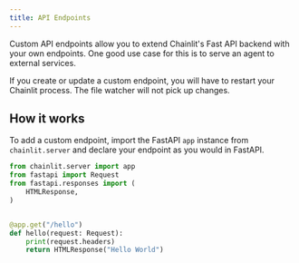 ```yaml
---
title: API Endpoints
---
```


Custom API endpoints allow you to extend Chainlit's Fast API backend with your own endpoints.
One good use case for this is to serve an agent to external services.

<Note>
  If you create or update a custom endpoint, you will have to restart your
  Chainlit process. The file watcher will not pick up changes.
</Note>

## How it works

To add a custom endpoint, import the FastAPI `app` instance from `chainlit.server` and declare your endpoint as you would in FastAPI.

```python
from chainlit.server import app
from fastapi import Request
from fastapi.responses import (
    HTMLResponse,
)


@app.get("/hello")
def hello(request: Request):
    print(request.headers)
    return HTMLResponse("Hello World")
```

